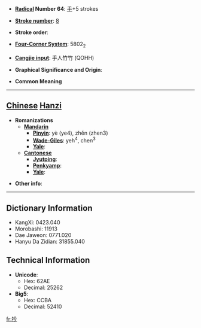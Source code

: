 * '''[[Wiktionary:Chinese radical index| Radical]] Number 64''': [[Wiktionary:Chinese radical index 手|手]]+5 strokes

* '''[[Wiktionary:Chinese total strokes index|Stroke number]]''': [[Wiktionary:Chinese total strokes index 8|8]]

* '''Stroke order''': 

* '''[[Wiktionary:Chinese four corner index|Four-Corner System]]''': 5802<sub>2</sub>

* '''[[Wiktionary:Chinese Cangjie index|Cangjie input]]''': 手人竹竹 (QOHH)

* '''Graphical Significance and Origin''': 

* '''Common Meaning'''

----

== [[Chinese]] [[Hanzi]] ==

* '''Romanizations'''
** '''[[Mandarin]]'''
*** '''[[Pinyin]]''': yè (ye4), zhěn (zhen3)
*** '''[[Wade-Giles]]''': yeh<sup>4</sup>, chen<sup>3</sup>
*** '''[[Yale]]''': 
** '''[[Cantonese]]'''
*** '''[[Jyutping]]''':
*** '''[[Penkyamp]]''': 
*** '''[[Yale]]''': 

* '''Other info''': 

----

== Dictionary Information ==

* KangXi: 0423.040
* Morobashi: 11913
* Dae Jaweon: 0771.020
* Hanyu Da Zidian: 31855.040

== Technical Information ==

* '''Unicode''':
** Hex: 62AE
** Decimal: 25262
* '''Big5''':
** Hex: CCBA
** Decimal: 52410

[[fr:抮]]